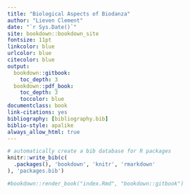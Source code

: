 ```yaml
--- 
title: "Biological Aspects of Biodanza"
author: "Lieven Clement"
date: "`r Sys.Date()`"
site: bookdown::bookdown_site
fontsize: 11pt
linkcolor: blue
urlcolor: blue 
citecolor: blue
output: 
  bookdown::gitbook:
    toc_depth: 3
  bookdown::pdf_book:
    toc_depth: 3
    toccolor: blue
documentclass: book
link-citations: yes
bibliography: [bibliography.bib]
biblio-style: apalike
always_allow_html: true
---
```


```r
# automatically create a bib database for R packages
knitr::write_bib(c(
  .packages(), 'bookdown', 'knitr', 'rmarkdown'
), 'packages.bib')

#bookdown::render_book("index.Rmd", "bookdown::gitbook")
```


